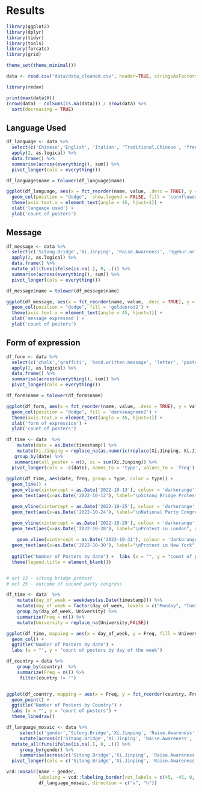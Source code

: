 # Results

```r
library(ggplot2)
library(dplyr)
library(tidyr)
library(tools)
library(forcats)
library(grid)

theme_set(theme_minimal())

```

```r
data <- read.csv("data/data_cleaned.csv", header=TRUE, stringsAsFactors=FALSE)

library(redav)

print(max(data$X))
(nrow(data) - colSums(is.na(data))) / nrow(data) %>%
  sort(decreasing = TRUE)
```


## Language Used
```r

df_language <- data %>%
  select(c('Chinese','English', 'Italian', 'Traditional.Chinese', 'french', 'german', 'japanese','korean','spanish')) %>%
  apply(2, as.logical) %>%
  data.frame() %>%
  summarise(across(everything(), sum)) %>%
  pivot_longer(cols = everything()) 

df_language$name = tolower(df_language$name)

ggplot(df_language, aes(x = fct_reorder(name, value, .desc = TRUE), y = value)) +
  geom_col(position = "dodge",  show.legend = FALSE, fill = 'cornflowerblue') + 
  theme(axis.text.x = element_text(angle = 45, hjust=1)) +
  xlab('language used') + 
  ylab('count of posters') 
```

## Message
```r
df_message <- data %>%
  select(c('Sitong.Bridge','Xi.Jinping', 'Raise.Awareness', 'Ugyhur.or.Hong.Kong', 'Women.s.rights.or.Queer.Rights', 'Iran.or.Ukraine')) %>%
  apply(2, as.logical) %>%
  data.frame() %>%
  mutate_all(funs(ifelse(is.na(.), 0, .))) %>%
  summarise(across(everything(), sum)) %>%
  pivot_longer(cols = everything()) 

df_message$name = tolower(df_message$name)

ggplot(df_message, aes(x = fct_reorder(name, value, .desc = TRUE), y = value)) +
  geom_col(position = "dodge", fill = 'goldenrod2') + 
  theme(axis.text.x = element_text(angle = 45, hjust=1)) +
  xlab('message expressed') + 
  ylab('count of posters')

```

## Form of expression

```r
df_form <- data %>%
  select(c('chalk','graffiti', 'hand.written.message', 'letter', 'poster', 'photography','sticker')) %>%
  apply(2, as.logical) %>%
  data.frame() %>%
  summarise(across(everything(), sum)) %>%
  pivot_longer(cols = everything()) 

df_form$name = tolower(df_form$name)

ggplot(df_form, aes(x = fct_reorder(name, value, .desc = TRUE), y = value)) +
  geom_col(position = "dodge", fill = 'darkseagreen2') + 
  theme(axis.text.x = element_text(angle = 45, hjust=1)) +
  xlab('form of expression') + 
  ylab('count of posters')

```
```r
df_time <- data  %>%
    mutate(date = as.Date(timestamp)) %>% 
    mutate(Xi.Jinping = replace_na(as.numeric(replace(Xi.Jinping, Xi.Jinping =="True", 1)),0))  %>%
   group_by(date) %>% 
   summarize(all_poster = n(), xi = sum(Xi.Jinping)) %>%
  pivot_longer(cols = -c(date), names_to = 'type', values_to = 'freq') 
  
ggplot(df_time, aes(date, freq, group = type, color = type)) +
  geom_line() +
  geom_vline(xintercept = as.Date('2022-10-13'), colour = 'darkorange', linetype = 'dotted') +
  geom_text(aes(x=as.Date('2022-10-12'), label="\nSitong Bridge Protest", y=54), colour="darkorange", angle = 90,  size=3) +

  geom_vline(xintercept = as.Date('2022-10-25'), colour = 'darkorange', linetype = 'dotted') +
  geom_text(aes(x=as.Date('2022-10-24'), label="\nNational Party Congress", y=53), colour="darkorange", angle = 90,  size=3) +

  geom_vline(xintercept = as.Date('2022-10-29'), colour = 'darkorange', linetype = 'dotted') +
  geom_text(aes(x=as.Date('2022-10-28'), label="\nProtest in London", y=56), colour="darkorange", angle = 90,  size=3) +
  
    geom_vline(xintercept = as.Date('2022-10-31'), colour = 'darkorange', linetype = 'dotted') +
  geom_text(aes(x=as.Date('2022-10-30'), label="\nProtest in New York", y=55), colour="darkorange", angle = 90,  size=3) +
    
  ggtitle("Number of Posters by date") +  labs (x = "", y = "count of posters") +
  theme(legend.title = element_blank())


# oct 13 - sitong bridge protest
# oct 25 - outcome of second party congress
```
```r
df_time <- data  %>%
    mutate(day_of_week = weekdays(as.Date(timestamp))) %>% 
    mutate(day_of_week = factor(day_of_week, levels = c("Monday", "Tuesday", "Wednesday", "Thursday", "Friday", "Saturday", "Sunday"))) %>%
    group_by(day_of_week, University) %>% 
    summarize(Freq = n()) %>%
    mutate(University = replace_na(University,FALSE))

ggplot(df_time, mapping = aes(x = day_of_week, y = Freq, fill = University)) +
  geom_col() +
  ggtitle("Number of Posters by date") +  
  labs (x = "", y = "count of posters by day of the week")

```
```r
df_country = data %>% 
    group_by(country)  %>% 
    summarize(Freq = n()) %>% 
     filter(country != "")


ggplot(df_country, mapping = aes(x = Freq, y = fct_reorder(country, Freq, .desc = FALSE))) +
  geom_point() +
  ggtitle("Number of Posters by Country") +  
  labs (x = "", y = "count of posters") +
  theme_linedraw()

```

```r
df_language_mosaic <- data %>%
     select(c('gender','Sitong.Bridge','Xi.Jinping', 'Raise.Awareness', 'Ugyhur.or.Hong.Kong', 'Women.s.rights.or.Queer.Rights', 'Iran.or.Ukraine')) %>%
     mutate(across(c('Sitong.Bridge','Xi.Jinping', 'Raise.Awareness', 'Ugyhur.or.Hong.Kong', 'Women.s.rights.or.Queer.Rights', 'Iran.or.Ukraine'), as.logical)) %>%
  mutate_all(funs(ifelse(is.na(.), 0, .))) %>%
     group_by(gender) %>%
     summarise(across(c('Sitong.Bridge','Xi.Jinping', 'Raise.Awareness', 'Ugyhur.or.Hong.Kong', 'Women.s.rights.or.Queer.Rights', 'Iran.or.Ukraine'), sum)) %>%
  pivot_longer(cols = c('Sitong.Bridge','Xi.Jinping', 'Raise.Awareness', 'Ugyhur.or.Hong.Kong', 'Women.s.rights.or.Queer.Rights', 'Iran.or.Ukraine'), values_to = 'Freq')

vcd::mosaic(name ~ gender,
            labeling = vcd::labeling_border(rot_labels = c(45, -45, 0, 0)),
            df_language_mosaic, direction = c("v", "h"))
 
```
